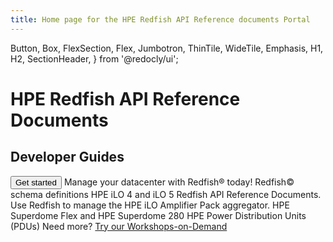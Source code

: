 ```yaml
---
title: Home page for the HPE Redfish API Reference documents Portal
---
```



  Button,
  Box,
  FlexSection,
  Flex,
  Jumbotron,
  ThinTile,
  WideTile,
  Emphasis,
  H1,
  H2,
  SectionHeader,
} from '@redocly/ui';





<Jumbotron>
  <NavBar location={props.location} standalone={false} />
  <H1>HPE Redfish API Reference Documents</H1>
  <H2>Developer Guides</H2>
  <Flex p={20} justifyContent="center">
    <Button inversed transparent large to="docs/index.md">
      Get started
    </Button>
  </Flex>
</Jumbotron>
<Box my={25}>
  <SectionHeader>
    Manage your datacenter with <Emphasis>Redfish®</Emphasis> today!
  </SectionHeader>
  <FlexSection justifyContent="space-around" flexWrap="wrap">
    <ThinTile to="docs/DMTF/index.md" icon={RedfishIcon} header="DMTF Redfish© service">
        Redfish© schema definitions
    </ThinTile>
    <ThinTile to="docs/iLOs/index.md" icon={iloIcon} header="HPE Insight Lights Out (iLOs)">
        HPE iLO 4 and iLO 5 Redfish API Reference Documents.
    </ThinTile>
    <ThinTile to="docs/iLOAmplifierPack/index.md" icon={iloAmplifierPackIcon} header="iloAmplifierPack">
        Use Redfish to manage the HPE iLO Amplifier Pack aggregator.
    </ThinTile>
    <ThinTile to="docs/superdome/index.md" icon={superdomeIcon} header="HPE Superdome family">
        HPE Superdome Flex and HPE Superdome 280
    </ThinTile>
    <ThinTile to="docs/PDUs/index.md" icon={pduIcon} header="HPE Power Distribution Units">
        HPE Power Distribution Units (PDUs)
    </ThinTile>
  </FlexSection>
  <SectionHeader>
    <Emphasis>Need more? </Emphasis>
    <a href="https://developer.hpe.com/" target="_blank">Try our Workshops-on-Demand</a>
  </SectionHeader>
</Box>

